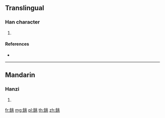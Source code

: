 {{character info/new}}
==Translingual==

===Han character===
{{Han char|rn=184|rad=食|as=06|sn=15|four=|canj=OILMO}}

# {{defn|Han|sort=食06}}

====References====
* {{Han ref|kx=1419.150|dkj=44134|dj=1943.210|hdz=74451.100|uh=9906|ud=39174}}

----

==Mandarin==

===Hanzi===
{{cmn-hanzi|pin=[[yáo]] ([[yao2]])|wg=yao<sup>2</sup>}}

# {{defn|lang=cmn|sort=食06}}

[[fr:餆]]
[[mg:餆]]
[[pl:餆]]
[[th:餆]]
[[zh:餆]]